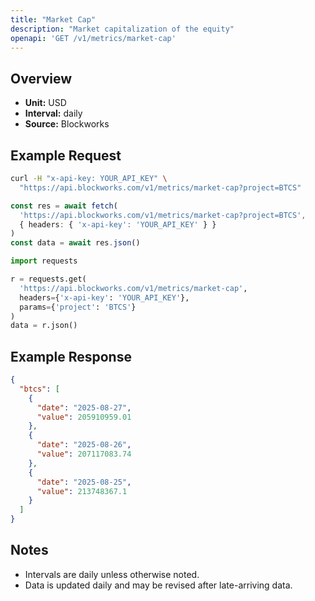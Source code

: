```yaml
---
title: "Market Cap"
description: "Market capitalization of the equity"
openapi: 'GET /v1/metrics/market-cap'
---
```


## Overview

- **Unit:** USD
- **Interval:** daily
- **Source:** Blockworks

## Example Request

<CodeGroup>

```bash cURL
curl -H "x-api-key: YOUR_API_KEY" \
  "https://api.blockworks.com/v1/metrics/market-cap?project=BTCS"
```

```typescript TypeScript
const res = await fetch(
  'https://api.blockworks.com/v1/metrics/market-cap?project=BTCS',
  { headers: { 'x-api-key': 'YOUR_API_KEY' } }
)
const data = await res.json()
```

```python Python
import requests

r = requests.get(
  'https://api.blockworks.com/v1/metrics/market-cap',
  headers={'x-api-key': 'YOUR_API_KEY'},
  params={'project': 'BTCS'}
)
data = r.json()
```

</CodeGroup>

## Example Response

```json
{
  "btcs": [
    {
      "date": "2025-08-27",
      "value": 205910959.01
    },
    {
      "date": "2025-08-26",
      "value": 207117083.74
    },
    {
      "date": "2025-08-25",
      "value": 213748367.1
    }
  ]
}
```

## Notes
- Intervals are daily unless otherwise noted.
- Data is updated daily and may be revised after late-arriving data.
